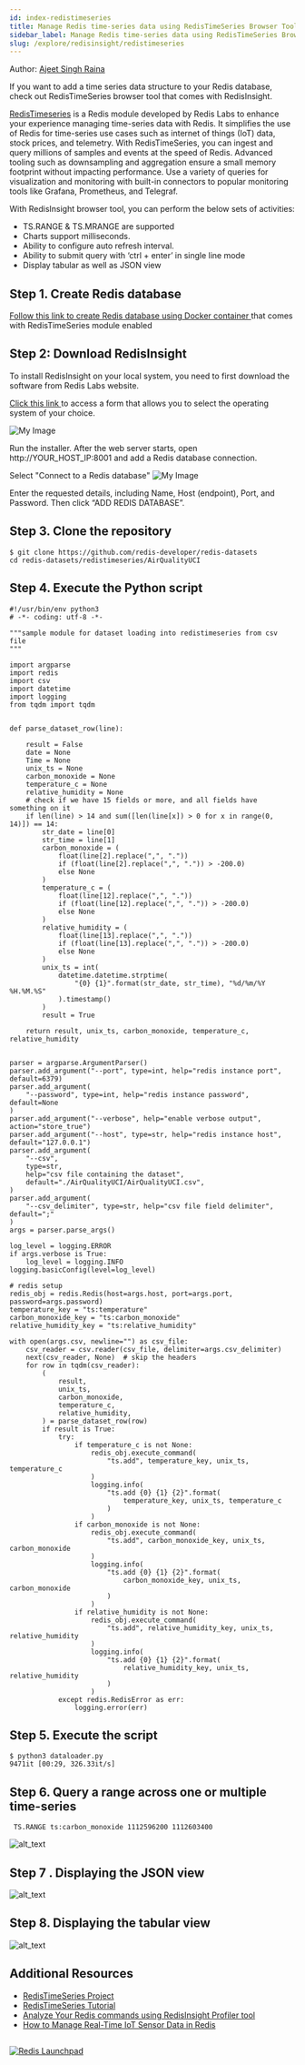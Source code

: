 ```yaml
---
id: index-redistimeseries
title: Manage Redis time-series data using RedisTimeSeries Browser Tool
sidebar_label: Manage Redis time-series data using RedisTimeSeries Browser Tool 
slug: /explore/redisinsight/redistimeseries
---
```



Author: [Ajeet Singh Raina](https://twitter.com/ajeetsraina)


If you want to add a time series data structure to your Redis database, check out RedisTimeSeries browser tool that comes with RedisInsight. 

[RedisTimeseries](https://oss.redislabs.com/redistimeseries/) is a Redis module developed by Redis Labs to enhance your experience managing time-series data with Redis. It simplifies the use of Redis for time-series use cases such as internet of things (IoT) data, stock prices, and telemetry. With RedisTimeSeries, you can ingest and query millions of samples and events at the speed of Redis. Advanced tooling such as downsampling and aggregation ensure a small memory footprint without impacting performance. Use a variety of queries for visualization and monitoring with built-in connectors to popular monitoring tools like Grafana, Prometheus, and Telegraf.

With RedisInsight browser tool, you can perform the below sets of activities:



*   TS.RANGE & TS.MRANGE are supported
*   Charts support milliseconds.
*   Ability to configure auto refresh interval.
*   Ability to submit query with ‘ctrl + enter’ in single line mode
*   Display tabular as well as JSON view 

## Step 1. Create Redis database

[Follow this link to create Redis database using Docker container ](https://developer.redislabs.com/explore/redismod)that comes with RedisTimeSeries module enabled

## Step 2: Download RedisInsight


To install RedisInsight on your local system, you need to first download the software from Redis Labs website.

[Click this link ](https://redislabs.com/redis-enterprise/redis-insight/#insight-form) to access a form that allows you to select the operating system of your choice.

![My Image](images/redisinsightinstall.png)


Run the installer. After the web server starts, open http://YOUR_HOST_IP:8001 and add a Redis database connection.

Select "Connect to a Redis database"
![My Image](images/redisinsight4.png)

Enter the requested details, including Name, Host (endpoint), Port, and Password.  Then click “ADD REDIS DATABASE”.

## Step 3. Clone the repository


```
$ git clone https://github.com/redis-developer/redis-datasets
cd redis-datasets/redistimeseries/AirQualityUCI
```


## Step 4. Execute the Python script


```
#!/usr/bin/env python3
# -*- coding: utf-8 -*-

"""sample module for dataset loading into redistimeseries from csv file
"""

import argparse
import redis
import csv
import datetime
import logging
from tqdm import tqdm


def parse_dataset_row(line):

    result = False
    date = None
    Time = None
    unix_ts = None
    carbon_monoxide = None
    temperature_c = None
    relative_humidity = None
    # check if we have 15 fields or more, and all fields have something on it
    if len(line) > 14 and sum([len(line[x]) > 0 for x in range(0, 14)]) == 14:
        str_date = line[0]
        str_time = line[1]
        carbon_monoxide = (
            float(line[2].replace(",", "."))
            if (float(line[2].replace(",", ".")) > -200.0)
            else None
        )
        temperature_c = (
            float(line[12].replace(",", "."))
            if (float(line[12].replace(",", ".")) > -200.0)
            else None
        )
        relative_humidity = (
            float(line[13].replace(",", "."))
            if (float(line[13].replace(",", ".")) > -200.0)
            else None
        )
        unix_ts = int(
            datetime.datetime.strptime(
                "{0} {1}".format(str_date, str_time), "%d/%m/%Y %H.%M.%S"
            ).timestamp()
        )
        result = True

    return result, unix_ts, carbon_monoxide, temperature_c, relative_humidity


parser = argparse.ArgumentParser()
parser.add_argument("--port", type=int, help="redis instance port", default=6379)
parser.add_argument(
    "--password", type=int, help="redis instance password", default=None
)
parser.add_argument("--verbose", help="enable verbose output", action="store_true")
parser.add_argument("--host", type=str, help="redis instance host", default="127.0.0.1")
parser.add_argument(
    "--csv",
    type=str,
    help="csv file containing the dataset",
    default="./AirQualityUCI/AirQualityUCI.csv",
)
parser.add_argument(
    "--csv_delimiter", type=str, help="csv file field delimiter", default=";"
)
args = parser.parse_args()

log_level = logging.ERROR
if args.verbose is True:
    log_level = logging.INFO
logging.basicConfig(level=log_level)

# redis setup
redis_obj = redis.Redis(host=args.host, port=args.port, password=args.password)
temperature_key = "ts:temperature"
carbon_monoxide_key = "ts:carbon_monoxide"
relative_humidity_key = "ts:relative_humidity"

with open(args.csv, newline="") as csv_file:
    csv_reader = csv.reader(csv_file, delimiter=args.csv_delimiter)
    next(csv_reader, None)  # skip the headers
    for row in tqdm(csv_reader):
        (
            result,
            unix_ts,
            carbon_monoxide,
            temperature_c,
            relative_humidity,
        ) = parse_dataset_row(row)
        if result is True:
            try:
                if temperature_c is not None:
                    redis_obj.execute_command(
                        "ts.add", temperature_key, unix_ts, temperature_c
                    )
                    logging.info(
                        "ts.add {0} {1} {2}".format(
                            temperature_key, unix_ts, temperature_c
                        )
                    )
                if carbon_monoxide is not None:
                    redis_obj.execute_command(
                        "ts.add", carbon_monoxide_key, unix_ts, carbon_monoxide
                    )
                    logging.info(
                        "ts.add {0} {1} {2}".format(
                            carbon_monoxide_key, unix_ts, carbon_monoxide
                        )
                    )
                if relative_humidity is not None:
                    redis_obj.execute_command(
                        "ts.add", relative_humidity_key, unix_ts, relative_humidity
                    )
                    logging.info(
                        "ts.add {0} {1} {2}".format(
                            relative_humidity_key, unix_ts, relative_humidity
                        )
                    )
            except redis.RedisError as err:
                logging.error(err)

```


## Step 5. Execute the script


```
$ python3 dataloader.py                        
9471it [00:29, 326.33it/s]
```


## Step 6. Query a range across one or multiple time-series

 ` TS.RANGE ts:carbon_monoxide 1112596200 1112603400`





![alt_text](images/image1.png "image_tooltip")


## Step 7 . Displaying the JSON view





![alt_text](images/image2.png "image_tooltip")


## Step 8.  Displaying the tabular view





![alt_text](images/image3.png "image_tooltip")



## Additional Resources

- [RedisTimeSeries Project](https://oss.redislabs.com/redistimeseries/)
- [RedisTimeSeries Tutorial](/howtos/redistimeseries)
- [Analyze Your Redis commands using RedisInsight Profiler tool](explore/redisinsight/profiler)
- [How to Manage Real-Time IoT Sensor Data in Redis](https://redislabs.com/blog/how-to-manage-real-time-iot-sensor-data-in-redis/)

##

<div>
<a href="https://launchpad.redis.com" target="_blank" rel="noopener" className="link"> <img src="/img/launchpad.png"  className="thumb" loading="lazy" alt="Redis Launchpad" /></a>
</div>
